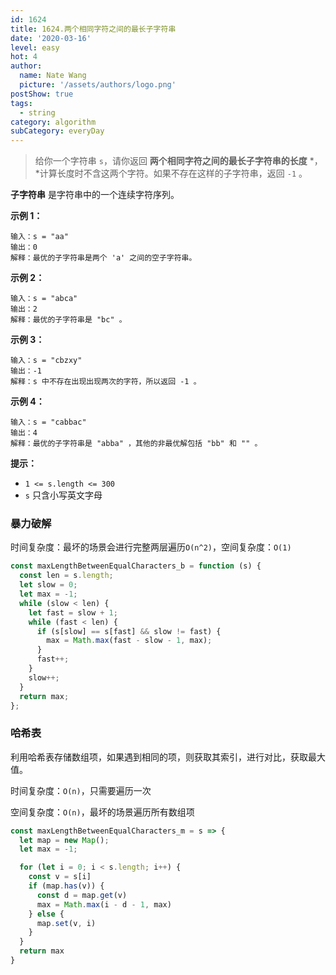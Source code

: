 ```yaml
---
id: 1624
title: 1624.两个相同字符之间的最长子字符串
date: '2020-03-16'
level: easy
hot: 4
author:
  name: Nate Wang
  picture: '/assets/authors/logo.png'
postShow: true
tags:
  - string
category: algorithm
subCategory: everyDay
---
```




> 给你一个字符串 `s`，请你返回 **两个相同字符之间的最长子字符串的长度** *，*计算长度时不含这两个字符。如果不存在这样的子字符串，返回 `-1` 。

**子字符串** 是字符串中的一个连续字符序列。

**示例 1：**

```
输入：s = "aa"
输出：0
解释：最优的子字符串是两个 'a' 之间的空子字符串。
```

**示例 2：**

```
输入：s = "abca"
输出：2
解释：最优的子字符串是 "bc" 。
```

**示例 3：**

```
输入：s = "cbzxy"
输出：-1
解释：s 中不存在出现出现两次的字符，所以返回 -1 。
```

**示例 4：**

```
输入：s = "cabbac"
输出：4
解释：最优的子字符串是 "abba" ，其他的非最优解包括 "bb" 和 "" 。
```

**提示：**

- `1 <= s.length <= 300`
- `s` 只含小写英文字母



### 暴力破解

时间复杂度：最坏的场景会进行完整两层遍历`O(n^2)`，空间复杂度：`O(1)`

```js
const maxLengthBetweenEqualCharacters_b = function (s) {
  const len = s.length;
  let slow = 0;
  let max = -1;
  while (slow < len) {
    let fast = slow + 1;
    while (fast < len) {
      if (s[slow] == s[fast] && slow != fast) {
        max = Math.max(fast - slow - 1, max);
      }
      fast++;
    }
    slow++;
  }
  return max;
};
```

### 哈希表

利用哈希表存储数组项，如果遇到相同的项，则获取其索引，进行对比，获取最大值。

时间复杂度：`O(n)`，只需要遍历一次

空间复杂度：`O(n)`，最坏的场景遍历所有数组项

```js
const maxLengthBetweenEqualCharacters_m = s => {
  let map = new Map();
  let max = -1;

  for (let i = 0; i < s.length; i++) {
    const v = s[i]
    if (map.has(v)) {
      const d = map.get(v)
      max = Math.max(i - d - 1, max)
    } else {
      map.set(v, i)
    }
  }
  return max
}
```

